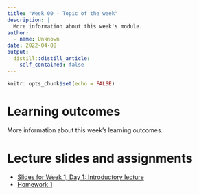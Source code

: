 ```yaml
---
title: "Week 00 - Topic of the week"
description: |
  More information about this week's module.
author:
  - name: Unknown
date: 2022-04-08
output:
  distill::distill_article:
    self_contained: false
---
```



```r
knitr::opts_chunk$set(echo = FALSE)
```

# Learning outcomes
More information about this week's learning outcomes.

# Lecture slides and assignments
- [Slides for Week 1, Day 1: Introductory lecture](https://dsci-123-fall2022.github.io/lectures/week-1/w1-l1/w1-l1)
- [Homework 1](https://dsci-123-fall2022.github.io/assignments/hw-1/hw-1)
